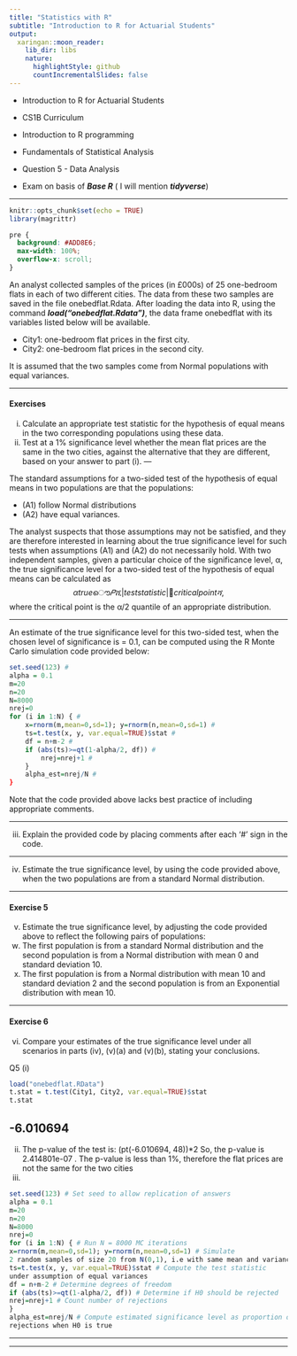 ```yaml
---
title: "Statistics with R"
subtitle: "Introduction to R for Actuarial Students"
output:
  xaringan::moon_reader:
    lib_dir: libs
    nature:
      highlightStyle: github
      countIncrementalSlides: false
---
```


* Introduction to R for Actuarial Students

* CS1B Curriculum

* Introduction to R programming
* Fundamentals of Statistical Analysis

* Question 5 - Data Analysis
* Exam on basis of ***Base R*** ( I will mention ***tidyverse***)

---


```r
knitr::opts_chunk$set(echo = TRUE)
library(magrittr)
```

```css
pre {
  background: #ADD8E6;
  max-width: 100%;
  overflow-x: scroll;
}
```

An analyst collected samples of the prices (in £000s) of 25 one-bedroom flats in each 
of two different cities. The data from these two samples are saved in the file 
onebedflat.Rdata. After loading the data into R, using the command 
***load("onebedflat.Rdata")***, the data frame onebedflat with its variables 
listed below will be available. 

* City1: one-bedroom flat prices in the first city. 
* City2: one-bedroom flat prices in the second city. 

It is assumed that the two samples come from Normal populations with equal 
variances. 

---

#### Exercises

(i) Calculate an appropriate test statistic for the hypothesis of equal means in the 
two corresponding populations using these data.
(ii) Test at a 1% significance level whether the mean flat prices are the same in the 
two cities, against the alternative that they are different, based on your answer 
to part (i). 
---

The standard assumptions for a two-sided test of the hypothesis of equal means in two 
populations are that the populations: 

* (A1) follow Normal distributions 
* (A2) have equal variances. 

The analyst suspects that those assumptions may not be satisfied, and they are 
therefore interested in learning about the true significance level for such tests when 
assumptions (A1) and (A2) do not necessarily hold. 
With two independent samples, given a particular choice of the significance level, α, 
the true significance level for a two-sided test of the hypothesis of equal means can be 
calculated as 
$$αtrue ൌ 𝑃ሺ|test statistic| ൒ critical pointሻ,$$
where the critical point is the α/2 quantile of an appropriate distribution.

---

An estimate of the true significance level for this two-sided test, when the chosen 
level of significance is \alpha = 0.1, can be computed using the R Monte Carlo simulation 
code provided below: 
```r
set.seed(123) # 
alpha = 0.1 
m=20 
n=20 
N=8000 
nrej=0 
for (i in 1:N) { # 
	x=rnorm(m,mean=0,sd=1); y=rnorm(n,mean=0,sd=1) # 
	ts=t.test(x, y, var.equal=TRUE)$stat # 
	df = n+m-2 # 
	if (abs(ts)>=qt(1-alpha/2, df)) # 
		nrej=nrej+1 # 
	} 
	alpha_est=nrej/N # 
}
```

Note that the code provided above lacks best practice of including appropriate 
comments.

---

(iii) Explain the provided code by placing comments after each ‘#’ sign in 
the code. 

--- 

(iv) Estimate the true significance level, by using the code provided above, when 
the two populations are from a standard Normal distribution. 

---

#### Exercise 5

(v) Estimate the true significance level, by adjusting the code provided above to 
reflect the following pairs of populations: 
(a) The first population is from a standard Normal distribution and the 
second population is from a Normal distribution with mean 0 and
standard deviation 10. 
(b) The first population is from a Normal distribution with mean 10 and 
standard deviation 2 and the second population is from an Exponential 
distribution with mean 10. 

---

#### Exercise 6

(vi) Compare your estimates of the true significance level under all scenarios in 
parts (iv), (v)(a) and (v)(b), stating your conclusions.


Q5
(i)
```r
load("onebedflat.RData")
t.stat = t.test(City1, City2, var.equal=TRUE)$stat
t.stat
```
-6.010694 
---

(ii)
The p-value of the test is:
(pt(-6.010694, 48))*2 
So, the p-value is 2.414801e-07 . 
The p-value is less than 1%, therefore the flat prices are not the same for the two cities 
(iii)

```r
set.seed(123) # Set seed to allow replication of answers 
alpha = 0.1
m=20
n=20 
N=8000
nrej=0 
for (i in 1:N) { # Run N = 8000 MC iterations 
x=rnorm(m,mean=0,sd=1); y=rnorm(n,mean=0,sd=1) # Simulate
2 random samples of size 20 from N(0,1), i.e with same mean and variance 
ts=t.test(x, y, var.equal=TRUE)$stat # Compute the test statistic
under assumption of equal variances 
df = n+m-2 # Determine degrees of freedom 
if (abs(ts)>=qt(1-alpha/2, df)) # Determine if H0 should be rejected 
nrej=nrej+1 # Count number of rejections 
}
alpha_est=nrej/N # Compute estimated significance level as proportion of
rejections when H0 is true
```

---

---